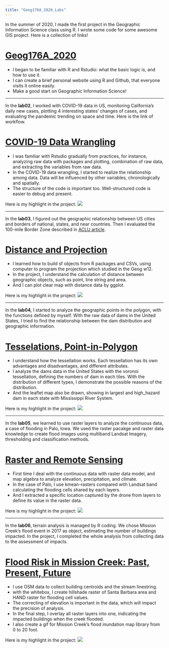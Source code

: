 ```yaml
---
title: "Geog176A_2020_Labs"
---
```



In the summer of 2020, I made the first project in the Geographic Information Science class using R. I wrote some code for some awesome GIS project. Here is a collection of links!

# [Geog176A_2020](https://needcola.github.io/index.html)

- I began to be familiar with R and Rstudio: what the basic logic is, and how to use it.
- I can create a brief personal website using R and Github, that everyone visits it online easily.
- Make a good start on Geographic Information Science! 

---

In the **lab02**, I worked with COVID-19 data in US, monitoring California's daily new cases, plotting 4 interesting states' changes of cases, and evaluating the pandemic trending on space and time. Here is the link of workflow.

# [COVID-19 Data Wrangling](https://needcola.github.io/geog176A-labs/lab-02.html)

- I was familiar with Rstudio gradually from practices, for instance, analyzing raw data with packages and plotting, combination of raw data, and extracting the variables from raw data.
- In the COVID-19 data wrangling, I started to realize the relationship among data. Data will be influenced by other variables, chronologically and spatially. 
- The structure of the code is important too. Well-structured code is easier to debug and present.

Here is my highlight in the project:
![](img/lab2highlight.png)

---

In the **lab03**, I figured out the geographic relationship between US cities and borders of national, states, and near countries. Then I evaluated the 100-mile Border Zone described in [ACLU article](https://www.aclu.org/other/constitution-100-mile-border-zone).

# [Distance and Projection](https://needcola.github.io/geog176A-labs/lab-03.html)

- I learned how to build sf objects from R packages and CSVs, using computer to program the projection which studied in the Geog w12.
- In the project, I understand the calculation of distance between geographic objects, such as point, line string and area.
- And I can plot clear map with distance data by ggplot.

Here is my highlight in the project:
![](img/lab3highlight.png)

---

In the **lab04**, I started to analyze the geographic points in the polygon, with the functions defined by myself. With the raw data of dams in the United States, I tried to find the relationship between the dam distribution and geographic information. 

# [Tesselations, Point-in-Polygon](https://needcola.github.io/geog176A-labs/lab04.html)

- I understand how the tessellation works. Each tessellation has its own advantages and disadvantages, and different attributes. 
- I analyze the dams data in the United States with the voronoi tessellation, defining the numbers of dam in each tiles. With the distribution of different types, I demonstrate the possible reasons of the distribution.
- And the leaflet map also be drawn, showing in largest and high_hazard dam in each state with Mississippi River System.

Here is my highlight in the project:
![](img/lab4highlight.png)

---

In the **lab05**, we learned to use raster layers to analyze the continuous data, a case of flooding in Palo, Iowa. We used the raster pacakge and raster data knowledge to create flood images using multiband Landsat Imagery, thresholding and classification methods.

# [Raster and Remote Sensing](https://needcola.github.io/geog176A-labs/lab05.html)

- First time I deal with the continuous data with raster data model, and map algebra to analyze elevation, precipitation, and climate.
- In the case of Palo, I use kmean-rasters compared with Landsat band calculating the flooding cells shared by each layers. 
- And I extracted a specific location captured by the drone from layers to define its value in the raster data.

Here is my highlight in the project:
![](img/lab5highlight.png)

---

In the **lab06**, terrain analysis is managed by R coding. We chose Mission Creek's flood event in 2017 as object, estimating the number of buildings impacted. In the project, I completed the whole analysis from collecting data to the assessment of impacts.

# [Flood Risk in Mission Creek: Past, Present, Future](https://needcola.github.io/geog176A-labs/lab06.html)

- I use OSM data to collect building centroids and the stream linestring. 
- with the whitebox, I create hillshade raster of Santa Barbara area and HAND raster for flooding cell values.
- The correcting of elevation is important in the data, which will impact the precision of analysis.
- In the final step, I overlay all raster layers into one, indicating the impacted buildings when the creek flooded.
- I also create a gif for Mission Creek's flood inundation map library from 0 to 20 foot.

Here is my highlight in the project:
![](img/lab6highlight.png)

